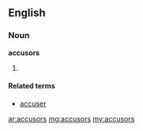 ==English==

===Noun===
'''accusors'''

# {{plural of|[[accusor]]}}

====Related terms====
*[[accuser]]

[[ar:accusors]]
[[mg:accusors]]
[[my:accusors]]